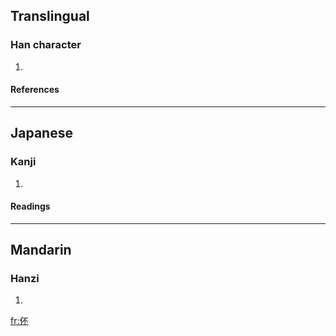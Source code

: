 ==Translingual==
===Han character===
{{Han char|rn=9|rad=人|as=04|sn=6|four=2129<sub>0</sub>|canj=人一火 (OMF)}}
# {{defn|Han}}
====References====
{{Han ref|kx=0096.080|dkj=00446|hdz=10119.030|uh=4F13|ud=20243|bh=C9B8|bd=51640}}
----
==Japanese==
===Kanji===
{{ja-kanji|grade=|rs=人04}}
# {{defn|Japanese}}
====Readings====
{{ja-readings|on=[[はい]] (hai), [[へ]] (he), [[ひ]] (hi)|kun=}}
----
==Mandarin==
===Hanzi===
{{cmn-hanzi|pin=[[bēi]] (bei1)|wg=pei<sup>1</sup>}}
# {{defn|Mandarin}}

[[fr:伓]]